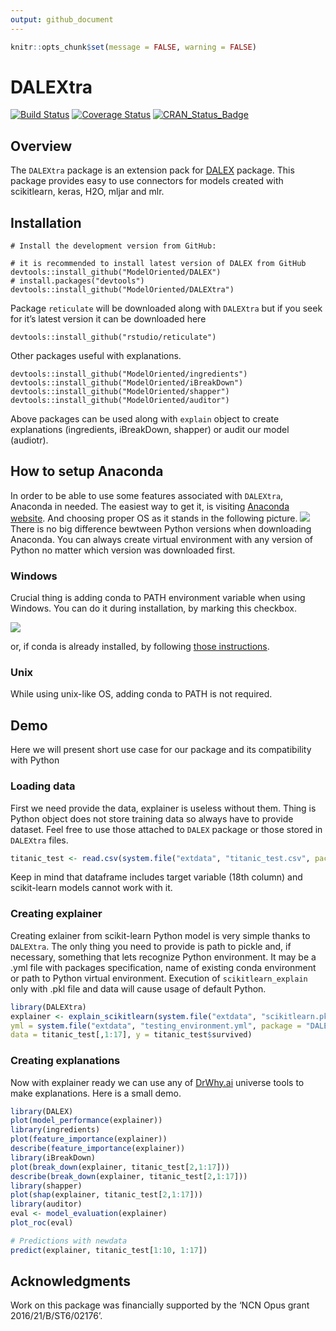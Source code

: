 ---
output: github_document
---

```{r setup, include=FALSE, message=FALSE, warning=TRUE}
knitr::opts_chunk$set(message = FALSE, warning = FALSE)
```

# DALEXtra

[![Build Status](https://travis-ci.org/ModelOriented/DALEXtra.svg?branch=master)](https://travis-ci.org/ModelOriented/DALEXtra)
[![Coverage
Status](https://img.shields.io/codecov/c/github/ModelOriented/DALEXtra/master.svg)](https://codecov.io/github/ModelOriented/DALEXtra?branch=master)
[![CRAN_Status_Badge](http://www.r-pkg.org/badges/version/DALEXtra)](https://cran.r-project.org/package=DALEXtra)

## Overview

The `DALEXtra` package is an extension pack for [DALEX](https://modeloriented.github.io/DALEX) package.
This package provides easy to use connectors for models created with scikitlearn, keras, H2O, mljar and mlr.


## Installation

```
# Install the development version from GitHub:

# it is recommended to install latest version of DALEX from GitHub
devtools::install_github("ModelOriented/DALEX")
# install.packages("devtools")
devtools::install_github("ModelOriented/DALEXtra")
```

Package `reticulate` will be downloaded along with `DALEXtra` but if you seek for it's latest version it can be downloaded here

```
devtools::install_github("rstudio/reticulate")
```

Other packages useful with explanations.

```
devtools::install_github("ModelOriented/ingredients")
devtools::install_github("ModelOriented/iBreakDown")
devtools::install_github("ModelOriented/shapper")
devtools::install_github("ModelOriented/auditor")
```

Above packages can be used along with `explain` object to create explanations (ingredients, iBreakDown, shapper) or audit our model (audiotr).


## How to setup Anaconda

In order to be able to use some features associated with `DALEXtra`, Anaconda in needed. The easiest way to get it, is visiting 
[Anaconda website](https://www.anaconda.com/distribution). And choosing proper OS as it stands in the following picture.
![](https://raw.githubusercontent.com/ModelOriented/DALEXtra/master/README_files/figure-gfm/anaconda1.png) There is no big difference bewtween Python versions when downloading Anaconda. You can always create virtual environment with any version of Python no matter which version was downloaded first.

### Windows 

Crucial thing is adding conda to PATH environment variable when using Windows. You can do it during installation, by marking this checkbox.

![](https://raw.githubusercontent.com/ModelOriented/DALEXtra/master/README_files/figure-gfm/anaconda2.png)

or, if conda is already installed, by following [those instructions](https://stackoverflow.com/a/44597801/9717584).

### Unix

While using unix-like OS, adding conda to PATH is not required.

## Demo

Here we will present short use case for our package and its compatibility with Python

### Loading data

First we need provide the data, explainer is useless without them. Thing is Python object does not store training data so always have to provide dataset. Feel free to use those attached to `DALEX` package or those stored in `DALEXtra` files. 

```{r}
titanic_test <- read.csv(system.file("extdata", "titanic_test.csv", package = "DALEXtra"))
```
Keep in mind that dataframe includes target variable (18th column) and scikit-learn models cannot work with it.

### Creating explainer

Creating exlainer from scikit-learn Python model is very simple thanks to `DALEXtra`. The only thing you need to provide is path to pickle and, if necessary, something that lets recognize Python environment. It may be a .yml file with packages specification, name of existing conda environment or path to Python virtual environment. Execution of `scikitlearn_explain` only with .pkl file and data will cause usage of default Python.

```{r}
library(DALEXtra)
explainer <- explain_scikitlearn(system.file("extdata", "scikitlearn.pkl", package = "DALEXtra"),
yml = system.file("extdata", "testing_environment.yml", package = "DALEXtra"), 
data = titanic_test[,1:17], y = titanic_test$survived)
```

### Creating explanations
Now with explainer ready we can use any of [DrWhy.ai](https://github.com/ModelOriented/DrWhy/blob/master/README.md) universe tools to make explanations. Here is a small demo.
```{r}
library(DALEX)
plot(model_performance(explainer))
library(ingredients)
plot(feature_importance(explainer))
describe(feature_importance(explainer))
library(iBreakDown)
plot(break_down(explainer, titanic_test[2,1:17]))
describe(break_down(explainer, titanic_test[2,1:17]))
library(shapper)
plot(shap(explainer, titanic_test[2,1:17]))
library(auditor)
eval <- model_evaluation(explainer)
plot_roc(eval)

# Predictions with newdata
predict(explainer, titanic_test[1:10, 1:17])
```


## Acknowledgments

Work on this package was financially supported by the 'NCN Opus grant 2016/21/B/ST6/02176'.
    
